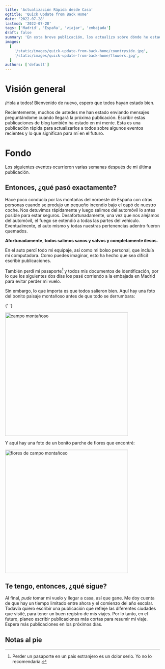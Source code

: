```yaml
---
title: 'Actualización Rápida desde Casa'
ogtitle: 'Quick Update from Back Home'
date: '2022-07-28'
lastmod: '2022-07-28'
tags: ['Madrid', 'España', 'viajar', 'embajada']
draft: false
summary: 'En esta breve publicación, los actualizo sobre dónde he estado y los últimos eventos importantes'
images:
  [
    '/static/images/quick-update-from-back-home/countryside.jpg',
    '/static/images/quick-update-from-back-home/flowers.jpg',
  ]
authors: ['default']
---
```


# Visión general

¡Hola a todos! Bienvenido de nuevo, espero que todos hayan estado bien.

Recientemente, muchos de ustedes me han estado enviando mensajes preguntándome cuándo llegará la próxima publicación. Escribir estas publicaciones de blog también ha estado en mi mente. Esta es una publicación rápida para actualizarlos a todos sobre algunos eventos recientes y lo que significan para mí en el futuro.

# Fondo

Los siguientes eventos ocurrieron varias semanas después de mi última publicación.

## Entonces, ¿qué pasó exactamente?

Hace poco conducía por las montañas del noroeste de España con otras personas cuando se produjo un pequeño incendio bajo el capó de nuestro coche. Nos detuvimos rápidamente y luego salimos del automóvil lo antes posible para estar seguros. Desafortunadamente, una vez que nos alejamos del automóvil, el fuego se extendió a todas las partes del vehículo. Eventualmente, el auto mismo y todas nuestras pertenencias adentro fueron quemados.

**Afortunadamente, todos salimos sanos y salvos y completamente ilesos.**

En el auto perdí todo mi equipaje, así como mi bolso personal, que incluía mi computadora. Como puedes imaginar, esto ha hecho que sea difícil escribir publicaciones.

También perdí mi pasaporte[^1] y todos mis documentos de identificación, por lo que los siguientes dos días los pasé corriendo a la embajada en Madrid para evitar perder mi vuelo.

Sin embargo, lo que importa es que todos salieron bien. Aquí hay una foto del bonito paisaje montañoso antes de que todo se derrumbara:

{' '}

<img
  src="/static/images/quick-update-from-back-home/countryside.jpg"
  width="400"
  alt="campo montañoso"
/>

Y aquí hay una foto de un bonito parche de flores que encontré:

<img
  src="/static/images/quick-update-from-back-home/flowers.jpg"
  width="400"
  alt="flores de campo montañoso"
/>

## Te tengo, entonces, ¿qué sigue?

Al final, _pude_ tomar mi vuelo y llegar a casa, así que gane. Me doy cuenta de que hay un tiempo limitado entre ahora y el comienzo del año escolar. Todavía quiero escribir una publicación que refleje las diferentes ciudades que visité, para tener un buen registro de mis viajes. Por lo tanto, en el futuro, planeo escribir publicaciones más cortas para resumir mi viaje. Espera más publicaciones en los próximos días.

## Notas al pie

[^1]: Perder un pasaporte en un país extranjero es un dolor serio. Yo no lo recomendaría.
